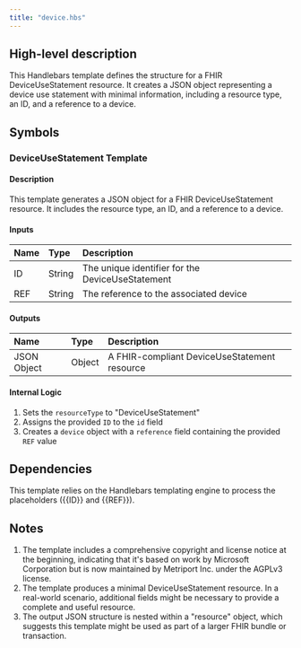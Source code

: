 ```yaml
---
title: "device.hbs"
---
```


## High-level description
This Handlebars template defines the structure for a FHIR DeviceUseStatement resource. It creates a JSON object representing a device use statement with minimal information, including a resource type, an ID, and a reference to a device.

## Symbols

### DeviceUseStatement Template
#### Description
This template generates a JSON object for a FHIR DeviceUseStatement resource. It includes the resource type, an ID, and a reference to a device.

#### Inputs
| Name | Type | Description |
|:-----|:-----|:------------|
| ID | String | The unique identifier for the DeviceUseStatement |
| REF | String | The reference to the associated device |

#### Outputs
| Name | Type | Description |
|:-----|:-----|:------------|
| JSON Object | Object | A FHIR-compliant DeviceUseStatement resource |

#### Internal Logic
1. Sets the `resourceType` to "DeviceUseStatement"
2. Assigns the provided `ID` to the `id` field
3. Creates a `device` object with a `reference` field containing the provided `REF` value

## Dependencies
This template relies on the Handlebars templating engine to process the placeholders ({{ID}} and {{REF}}).

## Notes
1. The template includes a comprehensive copyright and license notice at the beginning, indicating that it's based on work by Microsoft Corporation but is now maintained by Metriport Inc. under the AGPLv3 license.
2. The template produces a minimal DeviceUseStatement resource. In a real-world scenario, additional fields might be necessary to provide a complete and useful resource.
3. The output JSON structure is nested within a "resource" object, which suggests this template might be used as part of a larger FHIR bundle or transaction.